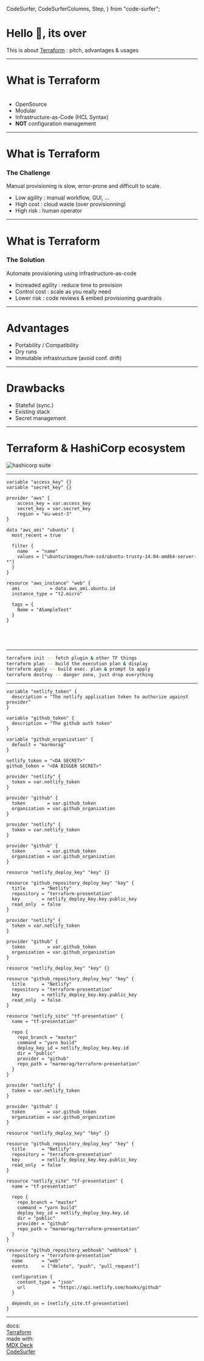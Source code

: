   CodeSurfer,
  CodeSurferColumns,
  Step,
} from "code-surfer";



# Hello 👋, its over

This is about [Terraform](https://www.hashicorp.com/products/terraform) : pitch, advantages & usages

---

# What is Terraform

- OpenSource <svg height="32" class="octicon octicon-mark-github text-white" viewBox="0 0 16 16" version="1.1" width="32" aria-hidden="true"><path fill="#fff" fill-rule="evenodd" d="M8 0C3.58 0 0 3.58 0 8c0 3.54 2.29 6.53 5.47 7.59.4.07.55-.17.55-.38 0-.19-.01-.82-.01-1.49-2.01.37-2.53-.49-2.69-.94-.09-.23-.48-.94-.82-1.13-.28-.15-.68-.52-.01-.53.63-.01 1.08.58 1.23.82.72 1.21 1.87.87 2.33.66.07-.52.28-.87.51-1.07-1.78-.2-3.64-.89-3.64-3.95 0-.87.31-1.59.82-2.15-.08-.2-.36-1.02.08-2.12 0 0 .67-.21 2.2.82.64-.18 1.32-.27 2-.27.68 0 1.36.09 2 .27 1.53-1.04 2.2-.82 2.2-.82.44 1.1.16 1.92.08 2.12.51.56.82 1.27.82 2.15 0 3.07-1.87 3.75-3.65 3.95.29.25.54.73.54 1.48 0 1.07-.01 1.93-.01 2.2 0 .21.15.46.55.38A8.013 8.013 0 0016 8c0-4.42-3.58-8-8-8z"></path></svg>
- Modular
- Infrastructure-as-Code (HCL Syntax)
- __NOT__ configuration management

---

# What is Terraform
### The Challenge

Manual provisioning is slow, error-prone and difficult to scale.
- Low agility : manual workflow, GUI, ...
- High cost : cloud waste (over provisionning)
- High risk : human operator

---

# What is Terraform
### The Solution

Automate provisioning using infrastructure-as-code
- Increaded agility : reduce time to provision
- Control cost : scale as you really need
- Lower risk : code reviews & embed provisioning guardrails

---

# Advantages

- Portability / Compatibility
- Dry runs
- Immutable infrastructure (avoid conf. drift)

---

# Drawbacks

- Stateful (sync.)
- Existing stack
- Secret management

---

# Terraform & HashiCorp ecosystem

![hashicorp suite](https://tf-pres-assets.s3.fr-par.scw.cloud/hashi.jpg)

---

<CodeSurfer>

```hcl title="This is a Terraform"
variable "access_key" {}
variable "secret_key" {}

provider "aws" {
    access_key = var.access_key
    secret_key = var.secret_key
    region = "eu-west-3"
}

data "aws_ami" "ubuntu" {
  most_recent = true

  filter {
    name   = "name"
    values = ["ubuntu/images/hvm-ssd/ubuntu-trusty-14.04-amd64-server-*"]
  }
}

resource "aws_instance" "web" {
  ami           = data.aws_ami.ubuntu.id
  instance_type = "t2.micro"

  tags = {
    Name = "ASampleTest"
  }
}

```


```diff 1:2

```

```diff 3:8

```

```diff 9:17

```

```diff 18:26

```

</CodeSurfer>

---

<CodeSurfer>


```bash title="Terraform (main) commands"
terraform init -- fetch plugin & other TF things
terraform plan -- build the execution plan & display
terraform apply -- build exec. plan & prompt to apply
terraform destroy -- danger zone, just drop everything
```

</CodeSurfer>

---

<CodeSurfer>

```hcl title="Time to demo" subtitle="// variables.tf"
variable "netlify_token" {
  description = "The netlify application token to authorize against provider"
}

variable "github_token" {
  description = "The github auth token"
}

variable "github_organization" {
  default = "marmorag"
}
```


```hcl title="Time to demo" subtitle="// terraform.tfvars"
netlify_token = "<DA SECRET>"
github_token = "<DA BIGGER SECRET>"
```


```hcl title="Time to demo" subtitle="// main.tf"
provider "netlify" {
  token = var.netlify_token
}

provider "github" {
  token        = var.github_token
  organization = var.github_organization
}
```


```hcl title="Time to demo" subtitle="// main.tf"
provider "netlify" {
  token = var.netlify_token
}

provider "github" {
  token        = var.github_token
  organization = var.github_organization
}

resource "netlify_deploy_key" "key" {}

resource "github_repository_deploy_key" "key" {
  title      = "Netlify"
  repository = "terraform-presentation"
  key        = netlify_deploy_key.key.public_key
  read_only  = false
}
```

```hcl title="Time to demo" subtitle="// main.tf"
provider "netlify" {
  token = var.netlify_token
}

provider "github" {
  token        = var.github_token
  organization = var.github_organization
}

resource "netlify_deploy_key" "key" {}

resource "github_repository_deploy_key" "key" {
  title      = "Netlify"
  repository = "terraform-presentation"
  key        = netlify_deploy_key.key.public_key
  read_only  = false
}

resource "netlify_site" "tf-presentation" {
  name = "tf-presentation"

  repo {
    repo_branch = "master"
    command = "yarn build"
    deploy_key_id = netlify_deploy_key.key.id
    dir = "public"
    provider = "github"
    repo_path = "marmorag/terraform-presentation"
  }
}
```

```hcl title="Time to demo" subtitle="// main.tf"
provider "netlify" {
  token = var.netlify_token
}

provider "github" {
  token        = var.github_token
  organization = var.github_organization
}

resource "netlify_deploy_key" "key" {}

resource "github_repository_deploy_key" "key" {
  title      = "Netlify"
  repository = "terraform-presentation"
  key        = netlify_deploy_key.key.public_key
  read_only  = false
}

resource "netlify_site" "tf-presentation" {
  name = "tf-presentation"

  repo {
    repo_branch = "master"
    command = "yarn build"
    deploy_key_id = netlify_deploy_key.key.id
    dir = "public"
    provider = "github"
    repo_path = "marmorag/terraform-presentation"
  }
}

resource "github_repository_webhook" "webhook" {
  repository = "terraform-presentation"
  name       = "web"
  events     = ["delete", "push", "pull_request"]

  configuration {
    content_type = "json"
    url          = "https://api.netlify.com/hooks/github"
  }

  depends_on = [netlify_site.tf-presentation]
}
```

</CodeSurfer>


---

docs:  
[Terraform](https://www.terraform.io/docs/index.html)  
made with:  
[MDX Deck](https://github.com/jxnblk/mdx-deck)  
[CodeSurfer](https://github.com/pomber/code-surfer/tree/code-surfer-v2)
